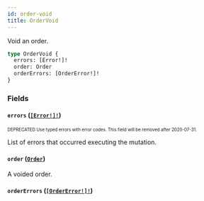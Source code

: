 ```yaml
---
id: order-void
title: OrderVoid
---
```


Void an order.

```graphql
type OrderVoid {
  errors: [Error!]!
  order: Order
  orderErrors: [OrderError!]!
}
```

### Fields

#### `errors` ([`[Error!]!`](/developer/api-reference/objects/error.mdx))

<sub><sup><span className="deprecatedTag">DEPRECATED</span> Use typed errors with error codes. This field will be removed after 2020-07-31.</sup></sub>

List of errors that occurred executing the mutation.

#### `order` ([`Order`](/developer/api-reference/objects/order.mdx))

A voided order.

#### `orderErrors` ([`[OrderError!]!`](/developer/api-reference/objects/order-error.mdx))
